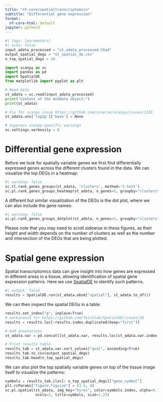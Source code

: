 ```yaml
---
title: "nf-core/spatialtranscriptomics"
subtitle: "Differential gene expression"
format:
  nf-core-html: default
jupyter: python3
---
```


```python
#| tags: [parameters]
#| echo: false
input_adata_processed = "st_adata_processed.h5ad"
output_spatial_degs = "st_spatial_de.csv"
n_top_spatial_degs = 14
```

```python
import scanpy as sc
import pandas as pd
import SpatialDE
from matplotlib import pyplot as plt
```

```python
# Read data
st_adata = sc.read(input_adata_processed)
print("Content of the AnnData object:")
print(st_adata)

# Fix for scanpy issue https://github.com/scverse/scanpy/issues/2181
st_adata.uns['log1p']['base'] = None

# Suppress scanpy-specific warnings
sc.settings.verbosity = 0
```

# Differential gene expression

Before we look for spatially variable genes we first find differentially
expressed genes across the different clusters found in the data. We can
visualize the top DEGs in a heatmap:

```python
#| warning: false
sc.tl.rank_genes_groups(st_adata, 'clusters', method='t-test')
sc.pl.rank_genes_groups_heatmap(st_adata, n_genes=5, groupby="clusters")
```

A different but similar visualization of the DEGs is the dot plot, where we can
also include the gene names:

```python
#| warning: false
sc.pl.rank_genes_groups_dotplot(st_adata, n_genes=5, groupby="clusters")
```

::: {.callout-note}
Please note that you may need to scroll sidewise in these figures, as their
height and width depends on the number of clusters as well as the number and
intersection of the DEGs that are being plotted.
:::

# Spatial gene expression

Spatial transcriptomics data can give insight into how genes are expressed in
different areas in a tissue, allowing identification of spatial gene expression
patterns. Here we use [SpatialDE](https://www.nature.com/articles/nmeth.4636) to
identify such patterns.

```python
#| output: false
results = SpatialDE.run(st_adata.obsm["spatial"], st_adata.to_df())
```

We can then inspect the spatial DEGs in a table:

```python
results.set_index("g", inplace=True)
# workaround for https://github.com/Teichlab/SpatialDE/issues/36
results = results.loc[~results.index.duplicated(keep="first")]

# Add annotations
st_adata.var = pd.concat([st_adata.var, results.loc[st_adata.var.index.values, :]], axis=1)

# Print results table
results_tab = st_adata.var.sort_values("qval", ascending=True)
results_tab.to_csv(output_spatial_degs)
results_tab.head(n_top_spatial_degs)
```

We can also plot the top spatially variable genes on top of the tissue image
itself to visualize the patterns:

```python
symbols = results_tab.iloc[: n_top_spatial_degs]["gene_symbol"]
plt.rcParams["figure.figsize"] = (3.5, 4)
sc.pl.spatial(st_adata, img_key="hires", color=symbols.index, alpha=0.7,
              ncols=2, title=symbols, size=1.25)
```
